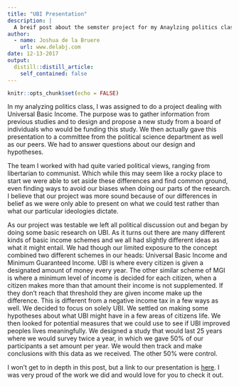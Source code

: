 ```yaml
---
title: "UBI Presentation"
description: |
  A breif post about the semster project for my Anaylzing politics class, presenting a proposal for a UBI study
author:
  - name: Joshua de la Bruere
    url: www.delabj.com
date: 12-13-2017
output:
  distill::distill_article:
    self_contained: false
---
```


```r
knitr::opts_chunk$set(echo = FALSE)
```

In my analyzing politics class, I was assigned to do a project dealing with Universal Basic Income. The purpose was to gather information from previous studies and to design and propose a new study from a board of individuals who would be funding this study. We then actually gave this presentation to a committee from the political science department as well as our peers. We had to answer questions about our design and hypotheses.

The team I worked with had quite varied political views, ranging from libertarian to communist. Which while this may seem like a rocky place to start we were able to set aside these differences and find common ground, even finding ways to avoid our biases when doing our parts of the research. I believe that our project was more sound because of our differences in belief as we were only able to present on what we could test rather than what our particular ideologies dictate. 

As our project was testable we left all political discussion out and began by doing some basic research on UBI. As it turns out there are many different kinds of basic income schemes and we all had slightly different ideas as what it might entail. We had though our limited exposure to the concept combined two different schemes in our heads: Universal Basic Income and Minimum Guaranteed Income. UBI is where every citizen is given a designated amount of money every year. The other similar scheme of MGI is where a minimum level of income is decided for each citizen, when a citizen makes more than that amount their income is not supplemented. If they don't reach that threshold they are given income make up the difference.  This is different from a negative income tax in a few ways as well. We decided to focus on solely UBI. We settled on making some hypotheses about what UBI might have in a few areas of citizens life. We then looked for potential measures that we could use to see if UBI improved peoples lives meaningfully. We designed a study that would last 25 years where we would survey twice a year, in which we gave 50% of our participants a set amount per year. We would then track and make conclusions with this data as we received. The other 50% were control. 

I won't get to in depth in this post, but a link to our presentation is [here](https://drive.google.com/open?id=1359OY_FdRuNMQGczI1j6ML26SmNlA7OT). I was very proud of the work we did and would love for you to check it out. 
